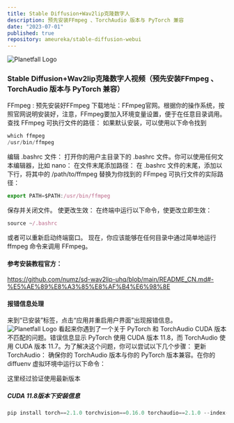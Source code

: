```yaml
---
title: Stable Diffusion+Wav2lip克隆数字人
description: 预先安装FFmpeg 、TorchAudio 版本与 PyTorch 兼容
date: "2023-07-01"
published: true
repository: ameureka/stable-diffusion-webui
---
```

![Planetfall Logo](https://blogger.googleusercontent.com/img/b/R29vZ2xl/AVvXsEhZoFddd928kPDTuvNDGURAcIA4uB1BQpbIjqnw0Vc0o2nD8nWWilCEEggfWZp_uB2OWxQ0UxTf7x1-gwA4tolh9-t586-ADYbLao8LsRhZR5bTHyhxpmvo8du2t2yK1shVxCs5UoIXpd3-WyVV5vKWIvFl_C87kVoxV6SLufCFElD3rBG-VULzLlFb83g/w684-h684-rw/v2-857e7f95dcca0f9f9eff9f67b016937f_1440w.png)

### Stable Diffusion+Wav2lip克隆数字人视频（预先安装FFmpeg 、TorchAudio 版本与 PyTorch 兼容）

FFmpeg : 预先安装好FFmpeg
下载地址：FFmpeg官网。根据你的操作系统，按照官网说明安装好，注意，FFmpeg要加入环境变量设置，便于在任意目录调用。
查找 FFmpeg 可执行文件的路径：
如果默认安装，可以使用以下命令找到
```ts
which ffmpeg
/usr/bin/ffmpeg
```

编辑 .bashrc 文件：
打开你的用户主目录下的 .bashrc 文件。你可以使用任何文本编辑器，比如 nano：
在文件末尾添加路径：
在 .bashrc 文件的末尾，添加以下行，将其中的 /path/to/ffmpeg 替换为你找到的 FFmpeg 可执行文件的实际路径：
```ts
export PATH=$PATH:/usr/bin/ffmpeg
```

保存并关闭文件。
使更改生效：
在终端中运行以下命令，使更改立即生效：
```ts
source ~/.bashrc
```
或者可以重新启动终端窗口。
现在，你应该能够在任何目录中通过简单地运行 ffmpeg 命令来调用 FFmpeg。

#### 参考安装教程官方：
https://github.com/numz/sd-wav2lip-uhq/blob/main/README_CN.md#-%E5%AE%89%E8%A3%85%E8%AF%B4%E6%98%8E

#### 报错信息处理

来到“已安装”标签，点击“应用并重启用户界面”出现报错信息。
![Planetfall Logo](https://blogger.googleusercontent.com/img/a/AVvXsEg9MF_lbRc31mupDa9jr50fPew_FlgDsxgk-OF0B3FRD7GuhfNJrm0XRj6KDA3ANSu4swNN0n0fWn2EfT5UHwbvlu9x8n4pGzhj5CuFy5o0_CEQsVg-OCzVhh1_Cc41o4Uq_5fiR5a-eLAy1CqzSzCeZ4T-8f3ZzszNpJ-w6dLg-JBhvJsfRFhtrqnUv4k=w640-h136-rw)
看起来你遇到了一个关于 PyTorch 和 TorchAudio CUDA 版本不匹配的问题。错误信息显示 PyTorch 使用 CUDA 版本 11.8，而 TorchAudio
 使用 CUDA 版本 11.7。为了解决这个问题，你可以尝试以下几个步骤：
更新 TorchAudio： 确保你的 TorchAudio 版本与你的 PyTorch 版本兼容。在你的 diffuenv 虚拟环境中运行以下命令：

这里经过验证使用最新版本
##### CUDA 11.8版本下安装信息
```ts
pip install torch==2.1.0 torchvision==0.16.0 torchaudio==2.1.0 --index-url https://download.pytorch.org/whl/cu118
```
